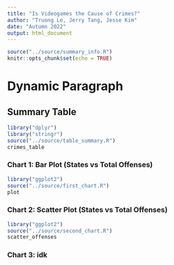 ```yaml
---
title: "Is Videogames the Cause of Crimes?"
author: "Truong Le, Jerry Tang, Jesse Kim"
date: "Autumn 2022"
output: html_document
---
```


```r
source("../source/summary_info.R")
knitr::opts_chunk$set(echo = TRUE)
```

# Dynamic Paragraph


## Summary Table
```r
library("dplyr")
library("stringr")
source("../source/table_summary.R")
crimes_table
```

### Chart 1: Bar Plot (States vs Total Offenses)
```r
library("ggplot2")
source("../source/first_chart.R")
plot
```

### Chart 2: Scatter Plot (States vs Total Offenses)
```r
library("ggplot2")
source("../source/second_chart.R")
scatter_offenses
```

### Chart 3: idk
```r
```
